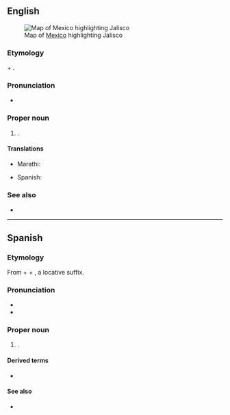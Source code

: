 ==English==
[[File:Mexico map, MX-JAL.svg|thumb|Map of [[Mexico]] highlighting Jalisco]]

===Etymology===
{{etyl|nah|en}} {{m|nah|xalli||sand}} + {{m|nah|ixtli||face, plain}}.

===Pronunciation===
* {{rhymes|en|ɪskəʊ}}

===Proper noun===
{{en-proper noun}}

# {{place|en|state|c/Mexico}}.

====Translations====
{{trans-top|state of Mexico}}
* Marathi: {{t|mr|हालिस्को|n|tr=hālisko|sc=Deva}}
{{trans-mid}}
* Spanish: {{t+|es|Jalisco|m}}
{{trans-bottom}}

===See also===
* {{pedialite}}

----

==Spanish==

===Etymology===
From {{etyl|nci|es}} {{m|nci|xālli||sand}} + {{m|nci|īxtli||face, surface}} + {{m|nci|-co}}, a locative suffix.

===Pronunciation===
* {{es-IPA}}
* {{audio|es|ES-Jalisco.ogg|Audio}}

===Proper noun===
{{es-proper noun|m}}

# {{place|es|state|c/Mexico}}.

====Derived terms====
* {{l|es|jalisciense}}

====See also====
* {{pedialite|lang=es}}
